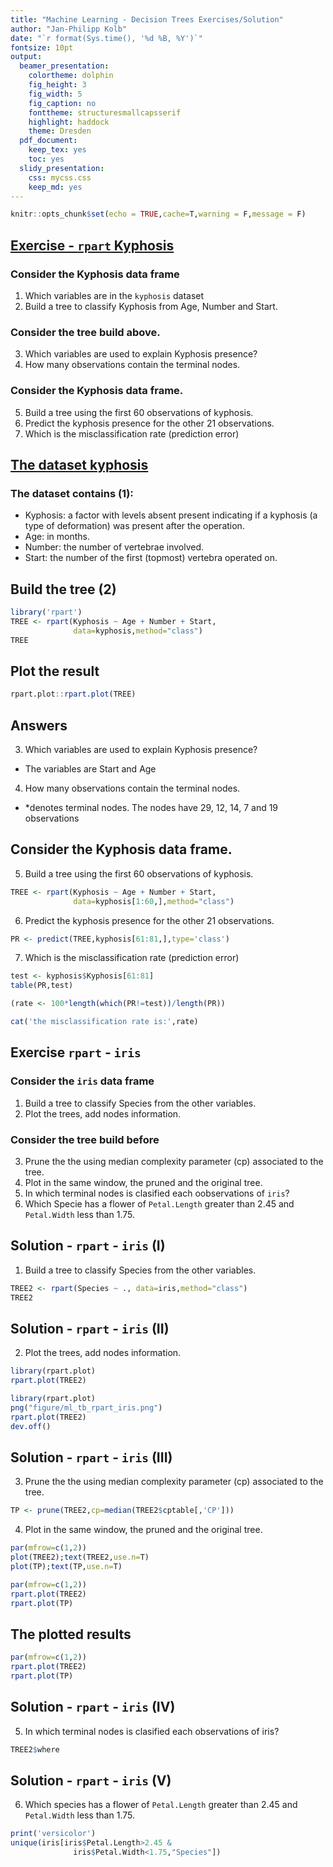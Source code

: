```yaml
---
title: "Machine Learning - Decision Trees Exercises/Solution"
author: "Jan-Philipp Kolb"
date: "`r format(Sys.time(), '%d %B, %Y')`"
fontsize: 10pt
output:
  beamer_presentation: 
    colortheme: dolphin
    fig_height: 3
    fig_width: 5
    fig_caption: no
    fonttheme: structuresmallcapsserif
    highlight: haddock
    theme: Dresden
  pdf_document: 
    keep_tex: yes
    toc: yes
  slidy_presentation: 
    css: mycss.css
    keep_md: yes
---
```


```r
knitr::opts_chunk$set(echo = TRUE,cache=T,warning = F,message = F)
```

## [Exercise - `rpart` Kyphosis](https://www.r-exercises.com/2016/12/13/recursive-partitioning-and-regression-trees-exercises/)

### Consider the Kyphosis data frame

<!--
(type `help("kyphosis")` for more details)
-->

1) Which variables are in the `kyphosis` dataset
2) Build a tree to classify Kyphosis from Age, Number and Start.

### Consider the tree build above.

3) Which variables are used to explain Kyphosis presence?
4) How many observations contain the terminal nodes.

### Consider the Kyphosis data frame.

5) Build a tree using the first 60 observations of kyphosis.
6) Predict the kyphosis presence for the other 21 observations.
7) Which is the misclassification rate (prediction error)

## [The dataset kyphosis](https://www.r-exercises.com/2016/12/13/recursive-partitioning-and-regression-trees-solutions/)

### The dataset contains (1):

- Kyphosis: a factor with levels absent present indicating if a kyphosis (a type of deformation) was present after the operation.
- Age: in months.
- Number: the number of vertebrae involved.
- Start: the number of the first (topmost) vertebra operated on.

## Build the tree (2)

```r
library('rpart')
TREE <- rpart(Kyphosis ~ Age + Number + Start, 
              data=kyphosis,method="class")
TREE
```

## Plot the result

```r
rpart.plot::rpart.plot(TREE)
```

## Answers

3) Which variables are used to explain Kyphosis presence?

- The variables are Start and Age

4) How many observations contain the terminal nodes.

- *denotes terminal nodes. The nodes have 29, 12, 14, 7 and 19 observations

## Consider the Kyphosis data frame.

5) Build a tree using the first 60 observations of kyphosis.

```r
TREE <- rpart(Kyphosis ~ Age + Number + Start, 
              data=kyphosis[1:60,],method="class")
```


6) Predict the kyphosis presence for the other 21 observations.

```r
PR <- predict(TREE,kyphosis[61:81,],type='class')
```


7) Which is the misclassification rate (prediction error) 

```r
test <- kyphosis$Kyphosis[61:81]
table(PR,test)
```

```r
(rate <- 100*length(which(PR!=test))/length(PR))
```

```r
cat('the misclassification rate is:',rate)
```


## Exercise `rpart` -  `iris`

### Consider the `iris` data frame

1) Build a tree to classify Species from the other variables.
2) Plot the trees, add nodes information.

### Consider the tree build before

3) Prune the the using median complexity parameter (cp) associated to the tree.
4) Plot in the same window, the pruned and the original tree.
5) In which terminal nodes is clasified each oobservations of `iris`?
6) Which Specie has a flower of `Petal.Length` greater than 2.45 and `Petal.Width` less than 1.75.

## Solution - `rpart` -  `iris` (I)

1) Build a tree to classify Species from the other variables.

```r
TREE2 <- rpart(Species ~ ., data=iris,method="class")
TREE2
```

## Solution - `rpart` -  `iris` (II)


2) Plot the trees, add nodes information.

```r
library(rpart.plot)
rpart.plot(TREE2)
```

```r
library(rpart.plot)
png("figure/ml_tb_rpart_iris.png")
rpart.plot(TREE2)
dev.off()
```



## Solution - `rpart` -  `iris` (III)


3) Prune the the using median complexity parameter (cp) associated to the tree.

```r
TP <- prune(TREE2,cp=median(TREE2$cptable[,'CP']))
```

4) Plot in the same window, the pruned and the original tree.

```r
par(mfrow=c(1,2))
plot(TREE2);text(TREE2,use.n=T)
plot(TP);text(TP,use.n=T)
```

```r
par(mfrow=c(1,2))
rpart.plot(TREE2)
rpart.plot(TP)
```

## The plotted results

```r
par(mfrow=c(1,2))
rpart.plot(TREE2)
rpart.plot(TP)
```


## Solution - `rpart` -  `iris` (IV)

5) In which terminal nodes is clasified each observations of iris?

```r
TREE2$where
```

## Solution - `rpart` -  `iris` (V)


6) Which species has a flower of `Petal.Length` greater than 2.45 and `Petal.Width` less than 1.75.

```r
print('versicolor')
unique(iris[iris$Petal.Length>2.45 & 
              iris$Petal.Width<1.75,"Species"])
```

